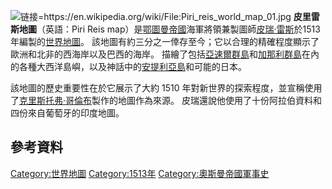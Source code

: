 [[File:Piri_reis_world_map_01.jpg|链接=https://en.wikipedia.org/wiki/File:Piri_reis_world_map_01.jpg]]
'''皮里雷斯地圖'''（英語：Piri Reis map）是[[鄂圖曼帝國|鄂圖曼帝國]]海軍將領兼製圖師[[皮瑞·雷斯|皮瑞·雷斯]]於1513年編製的[[世界地圖|世界地圖]]。 該地圖有約三分之一倖存至今；它以合理的精確程度顯示了歐洲和北非的西海岸以及巴西的海岸。 描繪了包括[[亞速爾群島|亞速爾群島]]和[[加那利群島|加那利群島]]在內的各種大西洋島嶼，以及神話中的[[安提利亞島|安提利亞島]]和可能的日本。

該地圖的歷史重要性在於它展示了大約 1510 年對新世界的探索程度，並宣稱使用了[[克里斯托弗·哥倫布|克里斯托弗·哥倫布]]製作的地圖作為來源。 皮瑞還說他使用了十份阿拉伯資料和四份來自葡萄牙的印度地圖。 

== 參考資料 ==
{{reflist}}

[[Category:世界地圖|Category:世界地圖]]
[[Category:1513年|Category:1513年]]
[[Category:奧斯曼帝國軍事史|Category:奧斯曼帝國軍事史]]